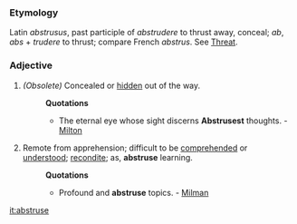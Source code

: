 ===Etymology===
Latin ''abstrusus'', past participle of ''abstrudere'' to thrust away, conceal; ''ab'', ''abs'' + ''trudere'' to thrust; compare French ''abstrus''. See [[Threat]].
===Adjective===
#''(Obsolete)'' Concealed or [[hidden]] out of the way. 
#:'''Quotations'''
#:*The eternal eye whose sight discerns '''Abstrusest''' thoughts. - [[Milton]]
#Remote from apprehension; difficult to be [[comprehended]] or [[understood]]; [[recondite]]; as, '''abstruse''' learning.
#:'''Quotations'''
#:*Profound and '''abstruse''' topics. - [[Milman]]

[[it:abstruse]]
